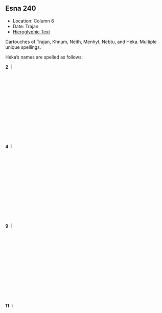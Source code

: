 ## Esna 240 {-}  
  
- Location: Column 6
- Date: Trajan 
- [Hieroglyphic Text](https://www.ifao.egnet.net/uploads/publications/enligne/Temples-Esna003.pdf#page=152){target="_blank"}  


Cartouches of Trajan, Khnum, Neith, Menhyt, Nebtu, and Heka. Multiple unique spellings.  
  
Heka's names are spelled as follows:  
  

**2**&nbsp;&nbsp;![](./images/240_2.png){width=6%}  
  
**4**&nbsp;&nbsp;![](./images/240_4.png){width=6%}  
  
**9**&nbsp;&nbsp;![](./images/240_9.png){width=6%}  
  
**11**&nbsp;&nbsp;![](./images/240_11.png){width=5%}   

